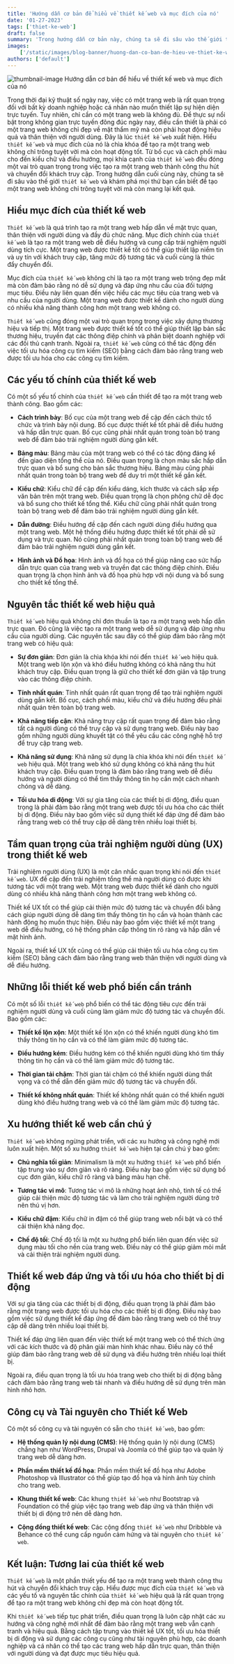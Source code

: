 ```yaml
---
title: 'Hướng dẫn cơ bản để hiểu về thiết kế web và mục đích của nó'
date: '01-27-2023'
tags: ['thiet-ke-web']
draft: false
summary: 'Trong hướng dẫn cơ bản này, chúng ta sẽ đi sâu vào thế giới thiết kế web và khám phá mọi thứ bạn cần biết để tạo một trang web không chỉ trông tuyệt vời mà còn mang lại kết quả.'
images:
    ['/static/images/blog-banner/huong-dan-co-ban-de-hieu-ve-thiet-ke-web-va-muc-dich-cua-no.jpg']
authors: ['default']
---
```


![thumbnail-image Hướng dẫn cơ bản để hiểu về thiết kế web và mục đích của nó](/static/images/blog-banner/huong-dan-co-ban-de-hieu-ve-thiet-ke-web-va-muc-dich-cua-no.jpg)

Trong thời đại kỹ thuật số ngày nay, việc có một trang web là rất quan trọng đối với bất kỳ doanh nghiệp hoặc cá nhân nào muốn thiết lập sự hiện diện trực tuyến. Tuy nhiên, chỉ cần có một trang web là không đủ. Để thực sự nổi bật trong không gian trực tuyến đông đúc ngày nay, điều cần thiết là phải có một trang web không chỉ đẹp về mặt thẩm mỹ mà còn phải hoạt động hiệu quả và thân thiện với người dùng. Đây là lúc `thiết kế web` xuất hiện. Hiểu `thiết kế web` và mục đích của nó là chìa khóa để tạo ra một trang web không chỉ trông tuyệt vời mà còn hoạt động tốt. Từ bố cục và cách phối màu cho đến kiểu chữ và điều hướng, mọi khía cạnh của `thiết kế web` đều đóng một vai trò quan trọng trong việc tạo ra một trang web thành công thu hút và chuyển đổi khách truy cập. Trong hướng dẫn cuối cùng này, chúng ta sẽ đi sâu vào thế giới `thiết kế web` và khám phá mọi thứ bạn cần biết để tạo một trang web không chỉ trông tuyệt vời mà còn mang lại kết quả.

## Hiểu mục đích của thiết kế web

`Thiết kế web` là quá trình tạo ra một trang web hấp dẫn về mặt trực quan, thân thiện với người dùng và đầy đủ chức năng. Mục đích chính của `thiết kế web` là tạo ra một trang web dễ điều hướng và cung cấp trải nghiệm người dùng tích cực. Một trang web được thiết kế tốt có thể giúp thiết lập niềm tin và uy tín với khách truy cập, tăng mức độ tương tác và cuối cùng là thúc đẩy chuyển đổi.

Mục đích của `thiết kế web` không chỉ là tạo ra một trang web trông đẹp mắt mà còn đảm bảo rằng nó dễ sử dụng và đáp ứng nhu cầu của đối tượng mục tiêu. Điều này liên quan đến việc hiểu các mục tiêu của trang web và nhu cầu của người dùng. Một trang web được thiết kế dành cho người dùng có nhiều khả năng thành công hơn một trang web không có.

`Thiết kế web` cũng đóng một vai trò quan trọng trong việc xây dựng thương hiệu và tiếp thị. Một trang web được thiết kế tốt có thể giúp thiết lập bản sắc thương hiệu, truyền đạt các thông điệp chính và phân biệt doanh nghiệp với các đối thủ cạnh tranh. Ngoài ra, `thiết kế web` cũng có thể tác động đến việc tối ưu hóa công cụ tìm kiếm (SEO) bằng cách đảm bảo rằng trang web được tối ưu hóa cho các công cụ tìm kiếm.

## Các yếu tố chính của thiết kế web

Có một số yếu tố chính của `thiết kế web` cần thiết để tạo ra một trang web thành công. Bao gồm các:

-   **Cách trình bày**:
    Bố cục của một trang web đề cập đến cách thức tổ chức và trình bày nội dung. Bố cục được thiết kế tốt phải dễ điều hướng và hấp dẫn trực quan. Bố cục cũng phải nhất quán trong toàn bộ trang web để đảm bảo trải nghiệm người dùng gắn kết.

-   **Bảng màu**:
    Bảng màu của một trang web có thể có tác động đáng kể đến giao diện tổng thể của nó. Điều quan trọng là chọn màu sắc hấp dẫn trực quan và bổ sung cho bản sắc thương hiệu. Bảng màu cũng phải nhất quán trong toàn bộ trang web để duy trì một thiết kế gắn kết.

-   **Kiểu chữ**:
    Kiểu chữ đề cập đến kiểu dáng, kích thước và cách sắp xếp văn bản trên một trang web. Điều quan trọng là chọn phông chữ dễ đọc và bổ sung cho thiết kế tổng thể. Kiểu chữ cũng phải nhất quán trong toàn bộ trang web để đảm bảo trải nghiệm người dùng gắn kết.

-   **Dẫn đường**:
    Điều hướng đề cập đến cách người dùng điều hướng qua một trang web. Một hệ thống điều hướng được thiết kế tốt phải dễ sử dụng và trực quan. Nó cũng phải nhất quán trong toàn bộ trang web để đảm bảo trải nghiệm người dùng gắn kết.

-   **Hình ảnh và Đồ họa**:
    Hình ảnh và đồ họa có thể giúp nâng cao sức hấp dẫn trực quan của trang web và truyền đạt các thông điệp chính. Điều quan trọng là chọn hình ảnh và đồ họa phù hợp với nội dung và bổ sung cho thiết kế tổng thể.

## Nguyên tắc thiết kế web hiệu quả

`Thiết kế web` hiệu quả không chỉ đơn thuần là tạo ra một trang web hấp dẫn trực quan. Đó cũng là việc tạo ra một trang web dễ sử dụng và đáp ứng nhu cầu của người dùng. Các nguyên tắc sau đây có thể giúp đảm bảo rằng một trang web có hiệu quả:

-   **Sự đơn giản**:
    Đơn giản là chìa khóa khi nói đến `thiết kế web` hiệu quả. Một trang web lộn xộn và khó điều hướng không có khả năng thu hút khách truy cập. Điều quan trọng là giữ cho thiết kế đơn giản và tập trung vào các thông điệp chính.

-   **Tính nhất quán**:
    Tính nhất quán rất quan trọng để tạo trải nghiệm người dùng gắn kết. Bố cục, cách phối màu, kiểu chữ và điều hướng đều phải nhất quán trên toàn bộ trang web.

-   **Khả năng tiếp cận**:
    Khả năng truy cập rất quan trọng để đảm bảo rằng tất cả người dùng có thể truy cập và sử dụng trang web. Điều này bao gồm những người dùng khuyết tật có thể yêu cầu các công nghệ hỗ trợ để truy cập trang web.

-   **Khả năng sử dụng**:
    Khả năng sử dụng là chìa khóa khi nói đến `thiết kế web` hiệu quả. Một trang web khó sử dụng không có khả năng thu hút khách truy cập. Điều quan trọng là đảm bảo rằng trang web dễ điều hướng và người dùng có thể tìm thấy thông tin họ cần một cách nhanh chóng và dễ dàng.

-   **Tối ưu hóa di động**:
    Với sự gia tăng của các thiết bị di động, điều quan trọng là phải đảm bảo rằng một trang web được tối ưu hóa cho các thiết bị di động. Điều này bao gồm việc sử dụng thiết kế đáp ứng để đảm bảo rằng trang web có thể truy cập dễ dàng trên nhiều loại thiết bị.

## Tầm quan trọng của trải nghiệm người dùng (UX) trong thiết kế web

Trải nghiệm người dùng (UX) là một cân nhắc quan trọng khi nói đến `thiết kế web`. UX đề cập đến trải nghiệm tổng thể mà người dùng có được khi tương tác với một trang web. Một trang web được thiết kế dành cho người dùng có nhiều khả năng thành công hơn một trang web không có.

Thiết kế UX tốt có thể giúp cải thiện mức độ tương tác và chuyển đổi bằng cách giúp người dùng dễ dàng tìm thấy thông tin họ cần và hoàn thành các hành động họ muốn thực hiện. Điều này bao gồm việc thiết kế một trang web dễ điều hướng, có hệ thống phân cấp thông tin rõ ràng và hấp dẫn về mặt hình ảnh.

Ngoài ra, thiết kế UX tốt cũng có thể giúp cải thiện tối ưu hóa công cụ tìm kiếm (SEO) bằng cách đảm bảo rằng trang web thân thiện với người dùng và dễ điều hướng.

## Những lỗi thiết kế web phổ biến cần tránh

Có một số lỗi `thiết kế web` phổ biến có thể tác động tiêu cực đến trải nghiệm người dùng và cuối cùng làm giảm mức độ tương tác và chuyển đổi. Bao gồm các:

-   **Thiết kế lộn xộn**:
    Một thiết kế lộn xộn có thể khiến người dùng khó tìm thấy thông tin họ cần và có thể làm giảm mức độ tương tác.

-   **Điều hướng kém**:
    Điều hướng kém có thể khiến người dùng khó tìm thấy thông tin họ cần và có thể làm giảm mức độ tương tác.

-   **Thời gian tải chậm**:
    Thời gian tải chậm có thể khiến người dùng thất vọng và có thể dẫn đến giảm mức độ tương tác và chuyển đổi.

-   **Thiết kế không nhất quán**:
    Thiết kế không nhất quán có thể khiến người dùng khó điều hướng trang web và có thể làm giảm mức độ tương tác.

## Xu hướng thiết kế web cần chú ý

`Thiết kế web` không ngừng phát triển, với các xu hướng và công nghệ mới luôn xuất hiện. Một số xu hướng `thiết kế web` hiện tại cần chú ý bao gồm:

-   **Chủ nghĩa tối giản**:
    Minimalism là một xu hướng `thiết kế web` phổ biến tập trung vào sự đơn giản và rõ ràng. Điều này bao gồm việc sử dụng bố cục đơn giản, kiểu chữ rõ ràng và bảng màu hạn chế.

-   **Tương tác vi mô**:
    Tương tác vi mô là những hoạt ảnh nhỏ, tinh tế có thể giúp cải thiện mức độ tương tác và làm cho trải nghiệm người dùng trở nên thú vị hơn.

-   **Kiểu chữ đậm**:
    Kiểu chữ in đậm có thể giúp trang web nổi bật và có thể cải thiện khả năng đọc.

-   **Chế độ tối**:
    Chế độ tối là một xu hướng phổ biến liên quan đến việc sử dụng màu tối cho nền của trang web. Điều này có thể giúp giảm mỏi mắt và cải thiện trải nghiệm người dùng.

## Thiết kế web đáp ứng và tối ưu hóa cho thiết bị di động

Với sự gia tăng của các thiết bị di động, điều quan trọng là phải đảm bảo rằng một trang web được tối ưu hóa cho các thiết bị di động. Điều này bao gồm việc sử dụng thiết kế đáp ứng để đảm bảo rằng trang web có thể truy cập dễ dàng trên nhiều loại thiết bị.

Thiết kế đáp ứng liên quan đến việc thiết kế một trang web có thể thích ứng với các kích thước và độ phân giải màn hình khác nhau. Điều này có thể giúp đảm bảo rằng trang web dễ sử dụng và điều hướng trên nhiều loại thiết bị.

Ngoài ra, điều quan trọng là tối ưu hóa trang web cho thiết bị di động bằng cách đảm bảo rằng trang web tải nhanh và điều hướng dễ sử dụng trên màn hình nhỏ hơn.

## Công cụ và Tài nguyên cho Thiết kế Web

Có một số công cụ và tài nguyên có sẵn cho `thiết kế web`, bao gồm:

-   **Hệ thống quản lý nội dung (CMS)**:
    Hệ thống quản lý nội dung (CMS) chẳng hạn như WordPress, Drupal và Joomla có thể giúp tạo và quản lý trang web dễ dàng hơn.

-   **Phần mềm thiết kế đồ họa**:
    Phần mềm thiết kế đồ họa như Adobe Photoshop và Illustrator có thể giúp tạo đồ họa và hình ảnh tùy chỉnh cho trang web.

-   **Khung thiết kế web**:
    Các khung `thiết kế web` như Bootstrap và Foundation có thể giúp việc tạo trang web đáp ứng và thân thiện với thiết bị di động trở nên dễ dàng hơn.

-   **Cộng đồng thiết kế web**:
    Các cộng đồng `thiết kế web` như Dribbble và Behance có thể cung cấp nguồn cảm hứng và tài nguyên cho `thiết kế web`.

## Kết luận: Tương lai của thiết kế web

`Thiết kế web` là một phần thiết yếu để tạo ra một trang web thành công thu hút và chuyển đổi khách truy cập. Hiểu được mục đích của `thiết kế web` và các yếu tố và nguyên tắc chính của `thiết kế web` hiệu quả là rất quan trọng để tạo ra một trang web không chỉ đẹp mà còn hoạt động tốt.

Khi `thiết kế web` tiếp tục phát triển, điều quan trọng là luôn cập nhật các xu hướng và công nghệ mới nhất để đảm bảo rằng một trang web vẫn cạnh tranh và hiệu quả. Bằng cách tập trung vào thiết kế UX tốt, tối ưu hóa thiết bị di động và sử dụng các công cụ cũng như tài nguyên phù hợp, các doanh nghiệp và cá nhân có thể tạo các trang web hấp dẫn trực quan, thân thiện với người dùng và đạt được mục tiêu hiệu quả.

